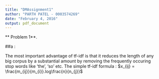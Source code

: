 ```yaml
---
title: "DMAssignment1"
author: "PARTH PATEL - 0003574269"
date: "February 4, 2016"
output: pdf_document
---
```


** Problem 1**.

##a : 

The most important advantage of tf-idf is that it reduces the length of any big corpus by a substantial amount by removing the frequently occuring  stop words like 'the', 'so' etc. 
The simple tf-idf formula : $x_{ij} = \frac{m_{ij}}{m_{i}}.log\frac{n}{n_{j}}$